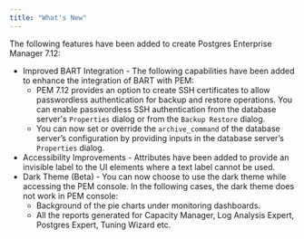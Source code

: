 ```yaml
---
title: "What's New"
---
```






The following features have been added to create Postgres Enterprise Manager 7.12:

-   Improved BART Integration - The following capabilities have been added to enhance the integration of BART with PEM:
    -   PEM 7.12 provides an option to create SSH certificates to allow passwordless authentication for backup and restore operations. You can enable passwordless SSH authentication from the database server's `Properties` dialog or from the `Backup Restore` dialog.
    -   You can now set or override the `archive_command` of the database server’s configuration by providing inputs in the database server’s `Properties` dialog.
-   Accessibility Improvements - Attributes have been added to provide an invisible label to the UI elements where a text label cannot be used.
-   Dark Theme (Beta) - You can now choose to use the dark theme while accessing the PEM console. In the following cases, the dark theme does not work in PEM console:
    -   Background of the pie charts under monitoring dashboards.
    -   All the reports generated for Capacity Manager, Log Analysis Expert, Postgres Expert, Tuning Wizard etc.
